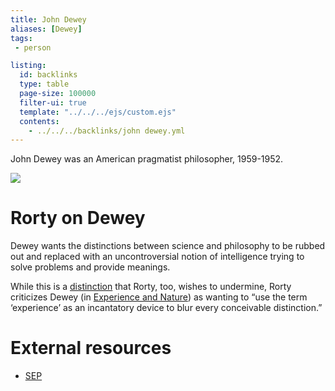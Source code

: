 ```yaml
---
title: John Dewey
aliases: [Dewey]
tags: 
 - person

listing:
  id: backlinks
  type: table
  page-size: 100000
  filter-ui: true
  template: "../../../ejs/custom.ejs"
  contents:
    - ../../../backlinks/john dewey.yml
---
```

John Dewey was an American pragmatist philosopher, 1959-1952.

![](/images/headshots/dewey.jpg)

# Rorty on Dewey
Dewey wants the distinctions between science and philosophy to be rubbed out and 
replaced with an uncontroversial notion of intelligence trying to solve problems 
and provide meanings.

While this is a [distinction](/docs/phil/Objective and subjective facts.html) 
that Rorty, too, wishes to undermine, Rorty criticizes Dewey (in [Experience and Nature](/docs/phil/works/Experience and Nature.html)) as wanting to "use the term 'experience' as an incantatory device to blur every conceivable distinction."

# External resources
- [SEP](https://plato.stanford.edu/entries/dewey/)